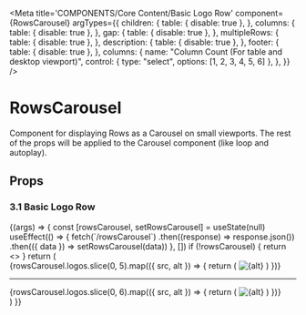 
<Meta
  title='COMPONENTS/Core Content/Basic Logo Row'
  component={RowsCarousel}
  argTypes={{
    children: {
      table: { disable: true },
    },
    columns: {
      table: { disable: true },
    },
    gap: {
      table: { disable: true },
    },
    multipleRows: {
      table: { disable: true },
    },
    description: {
      table: { disable: true },
    },
    footer: {
      table: { disable: true },
    },
    columns: {
      name: "Column Count (For table and desktop viewport)",
      control: { type: "select", options: [1, 2, 3, 4, 5, 6] },
    },
  }}
/>

# RowsCarousel

Component for displaying Rows as a Carousel on small viewports. The rest of the props will be applied to the Carousel component (like loop and autoplay).

## Props

<Props of={RowsCarousel} />

### 3.1 Basic Logo Row

<Preview>
  <Story name='Basic Logo Row'>
    {(args) => {
      const [rowsCarousel, setRowsCarousel] = useState(null)
      useEffect(() => {
        fetch(`/rowsCarousel`)
          .then((response) => response.json())
          .then(({ data }) => setRowsCarousel(data))
      }, [])
      if (!rowsCarousel) {
        return <></>
      }
      return (
        <div>
          <RowsCarousel columns={args.columns} gap={3}>
            {rowsCarousel.logos.slice(0, 5).map(({ src, alt }) => {
              return (
                <Image
                  key={src}
                  imageOptions={{
                    className: "w-full h-full object-contain mx-auto ",
                  }}
                  src={src}
                  alt={alt}
                />
              )
            })}
          </RowsCarousel>
          <hr className='my-5' />
          <RowsCarousel columns={args.columns} gap={3}>
            {rowsCarousel.logos.slice(0, 6).map(({ src, alt }) => {
              return (
                <Image
                  key={src}
                  imageOptions={{
                    className: "w-full h-full object-contain mx-auto ",
                  }}
                  src={src}
                  alt={alt}
                />
              )
            })}
          </RowsCarousel>
        </div>
      )
    }}
  </Story>
</Preview>

